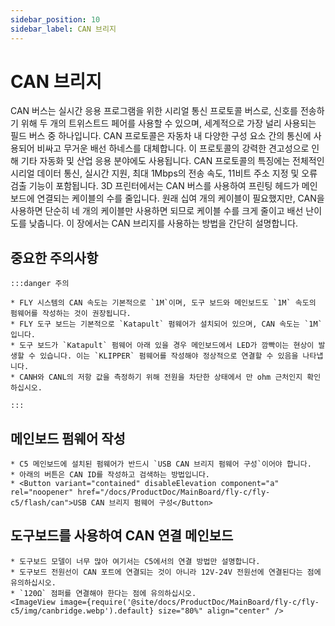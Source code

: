 ```yaml
---
sidebar_position: 10
sidebar_label: CAN 브리지
---
```




# CAN 브리지

CAN 버스는 실시간 응용 프로그램을 위한 시리얼 통신 프로토콜 버스로, 신호를 전송하기 위해 두 개의 트위스트드 페어를 사용할 수 있으며, 세계적으로 가장 널리 사용되는 필드 버스 중 하나입니다. CAN 프로토콜은 자동차 내 다양한 구성 요소 간의 통신에 사용되어 비싸고 무거운 배선 하네스를 대체합니다. 이 프로토콜의 강력한 견고성으로 인해 기타 자동화 및 산업 응용 분야에도 사용됩니다. CAN 프로토콜의 특징에는 전체적인 시리얼 데이터 통신, 실시간 지원, 최대 1Mbps의 전송 속도, 11비트 주소 지정 및 오류 검출 기능이 포함됩니다.
3D 프린터에서는 CAN 버스를 사용하여 프린팅 헤드가 메인보드에 연결되는 케이블의 수를 줄입니다. 원래 십여 개의 케이블이 필요했지만, CAN을 사용하면 단순히 네 개의 케이블만 사용하면 되므로 케이블 수를 크게 줄이고 배선 난이도를 낮춥니다.
이 장에서는 CAN 브리지를 사용하는 방법을 간단히 설명합니다.



## 중요한 주의사항

    :::danger 주의

    * FLY 시스템의 CAN 속도는 기본적으로 `1M`이며, 도구 보드와 메인보드도 `1M` 속도의 펌웨어를 작성하는 것이 권장됩니다.
    * FLY 도구 보드는 기본적으로 `Katapult` 펌웨어가 설치되어 있으며, CAN 속도는 `1M`입니다.
    * 도구 보드가 `Katapult` 펌웨어 아래 있을 경우 메인보드에서 LED가 깜빡이는 현상이 발생할 수 있습니다. 이는 `KLIPPER` 펌웨어를 작성해야 정상적으로 연결할 수 있음을 나타냅니다.
    * CANH와 CANL의 저항 값을 측정하기 위해 전원을 차단한 상태에서 만 ohm 근처인지 확인하십시오.

    :::

## 메인보드 펌웨어 작성

    * C5 메인보드에 설치된 펌웨어가 반드시 `USB CAN 브리지 펌웨어 구성`이어야 합니다.
    * 아래의 버튼은 CAN ID를 작성하고 검색하는 방법입니다.
    * <Button variant="contained" disableElevation component="a" rel="noopener" href="/docs/ProductDoc/MainBoard/fly-c/fly-c5/flash/can">USB CAN 브리지 펌웨어 구성</Button>


## 도구보드를 사용하여 CAN 연결 메인보드

    * 도구보드 모델이 너무 많아 여기서는 C5에서의 연결 방법만 설명합니다.
    * 도구보드 전원선이 CAN 포트에 연결되는 것이 아니라 12V-24V 전원선에 연결된다는 점에 유의하십시오.
    * `120Ω` 점퍼를 연결해야 한다는 점에 유의하십시오.
    <ImageView image={require('@site/docs/ProductDoc/MainBoard/fly-c/fly-c5/img/canbridge.webp').default} size="80%" align="center" />
